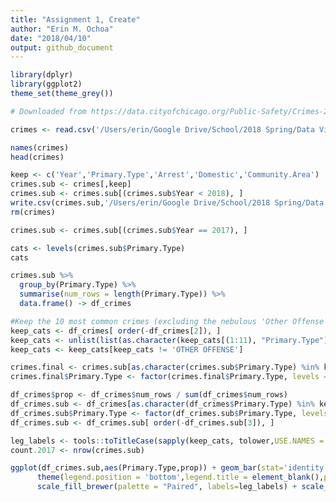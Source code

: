 ```yaml
---
title: "Assignment 1, Create"
author: "Erin M. Ochoa"
date: "2018/04/10"
output: github_document
---
```


```r
library(dplyr)
library(ggplot2)
theme_set(theme_grey())
```



```r
# Downloaded from https://data.cityofchicago.org/Public-Safety/Crimes-2001-to-present-Dashboard/5cd6-ry5g

crimes <- read.csv('/Users/erin/Google Drive/School/2018 Spring/Data Viz/Assignments/HW1/Crimes_-_2001_to_present.csv')

```


```r
names(crimes)
head(crimes)
```

```r
keep <- c('Year','Primary.Type','Arrest','Domestic','Community.Area')
crimes.sub <- crimes[,keep]
crimes.sub <- crimes.sub[(crimes.sub$Year < 2018), ]
write.csv(crimes.sub,'/Users/erin/Google Drive/School/2018 Spring/Data Viz/Assignments/HW1/crimes_sub.csv',row.names = FALSE)
rm(crimes)
```

```r
crimes.sub <- crimes.sub[(crimes.sub$Year == 2017), ]
```

```r


cats <- levels(crimes.sub$Primary.Type)
cats
```


```r
crimes.sub %>% 
  group_by(Primary.Type) %>%
  summarise(num_rows = length(Primary.Type)) %>%
  data.frame() -> df_crimes

#Keep the 10 most common crimes (excluding the nebulous 'Other Offense' category)
keep_cats <- df_crimes[ order(-df_crimes[2]), ]
keep_cats <- unlist(list(as.character(keep_cats[(1:11), "Primary.Type"])))
keep_cats <- keep_cats[keep_cats != 'OTHER OFFENSE']

crimes.final <- crimes.sub[as.character(crimes.sub$Primary.Type) %in% keep_cats, ]
crimes.final$Primary.Type <- factor(crimes.final$Primary.Type, levels = keep_cats)
```

```r
df_crimes$prop <- df_crimes$num_rows / sum(df_crimes$num_rows)
df_crimes.sub <- df_crimes[as.character(df_crimes$Primary.Type) %in% keep_cats, ]
df_crimes.sub$Primary.Type <- factor(df_crimes.sub$Primary.Type, levels = keep_cats)
df_crimes.sub <- df_crimes.sub[ order(-df_crimes.sub[3]), ]
```


```r


leg_labels <- tools::toTitleCase(sapply(keep_cats, tolower,USE.NAMES = FALSE))
count.2017 <- nrow(crimes.sub)

ggplot(df_crimes.sub,aes(Primary.Type,prop)) + geom_bar(stat='identity',aes(fill=Primary.Type)) +
      theme(legend.position = 'bottom',legend.title = element_blank(),panel.border = element_rect(linetype = "solid", color = "grey70", fill=NA, size=1.1)) +
      scale_fill_brewer(palette = "Paired", labels=leg_labels) + scale_y_continuous(labels = scales::percent_format())

```


